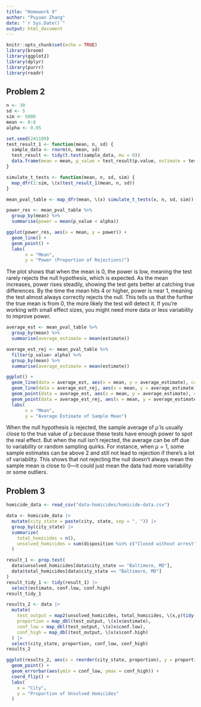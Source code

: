 ```yaml
---
title: "Homework 9"
author: "Puyuan Zhang"
date: "`r Sys.Date()`"
output: html_document
---
```


```r
knitr::opts_chunk$set(echo = TRUE)
library(broom)
library(ggplot2)
library(dplyr)
library(purrr)
library(readr)
```

## Problem 2
```r
n <- 30
sd <- 5
sim <- 5000
mean <- 0:6
alpha <- 0.05

set.seed(241109)
test_result_1 <- function(mean, n, sd) {
  sample_data <- rnorm(n, mean, sd)
  test_result <- tidy(t.test(sample_data, mu = 0))
  data.frame(mean = mean, p_value = test_result$p.value, estimate = test_result$estimate)
}

simulate_t_tests <- function(mean, n, sd, sim) {
  map_dfr(1:sim, \(x)test_result_1(mean, n, sd))
}

mean_pval_table <- map_dfr(mean, \(x) simulate_t_tests(x, n, sd, sim))
```
```r
power_res <- mean_pval_table %>%
  group_by(mean) %>%
  summarise(power = mean(p_value < alpha))
```
```r
ggplot(power_res, aes(x = mean, y = power)) +
  geom_line() +
  geom_point() +
  labs(
       x = "Mean",
       y = "Power (Proportion of Rejections)")
```

The plot shows that when the mean is 0, the power is low, meaning the test rarely rejects the null hypothesis, which is expected. As the mean increases, power rises steadily, showing the test gets better at catching true differences. By the time the mean hits 4 or higher, power is near 1, meaning the test almost always correctly rejects the null. This tells us that the further the true mean is from 0, the more likely the test will detect it. If you're working with small effect sizes, you might need more data or less variability to improve power.

```r
average_est <- mean_pval_table %>%
  group_by(mean) %>%
  summarise(average_estimate = mean(estimate))
```

```r
average_est_rej <- mean_pval_table %>%
  filter(p_value< alpha) %>%
  group_by(mean) %>%
  summarise(average_estimate = mean(estimate))
```

```r
ggplot() +
  geom_line(data = average_est, aes(x = mean, y = average_estimate), color = "blue") +
  geom_line(data = average_est_rej, aes(x = mean, y = average_estimate), color = "red", linetype = "dashed") +
  geom_point(data = average_est, aes(x = mean, y = average_estimate), color = "blue") +
  geom_point(data = average_est_rej, aes(x = mean, y = average_estimate), color = "red") +
  labs(
       x = "Mean",
       y = "Average Estimate of Sample Mean")
```

When the null hypothesis is rejected, the sample average of $\hat{\mu}$ is usually close to the true value of $\mu$ because these tests have enough power to spot the real effect. But when the null isn’t rejected, the average can be off due to variability or random sampling quirks. For instance, when $\mu= 1$, some sample estimates can be above 2 and still not lead to rejection if there’s a lot of variability. This shows that not rejecting the null doesn’t always mean the sample mean is close to 0—it could just mean the data had more variability or some outliers.

## Problem 3
```r
homicide_data <- read_csv("data-homicides/homicide-data.csv")
```
```r
data <- homicide_data |>
  mutate(city_state = paste(city, state, sep = ", ")) |>
  group_by(city_state) |>
  summarize(
    total_homicides = n(),
    unsolved_homicides = sum(disposition %in% c("Closed without arrest", "Open/No arrest"))
  )
```
```r
result_1 <- prop.test(
  data$unsolved_homicides[data$city_state == "Baltimore, MD"],
  data$total_homicides[data$city_state == "Baltimore, MD"]
)
result_tidy_1 <- tidy(result_1) |>
  select(estimate, conf.low, conf.high)
result_tidy_1
```
```r
results_2 <- data |>
  mutate(
    test_output = map2(unsolved_homicides, total_homicides, \(x,y)tidy(prop.test(x, y))),
    proportion = map_dbl(test_output, \(x)x$estimate),
    conf_low = map_dbl(test_output, \(x)x$conf.low),
    conf_high = map_dbl(test_output, \(x)x$conf.high)
  ) |>
  select(city_state, proportion, conf_low, conf_high)
results_2
```
```r
ggplot(results_2, aes(x = reorder(city_state, proportion), y = proportion)) +
  geom_point() +
  geom_errorbar(aes(ymin = conf_low, ymax = conf_high)) +
  coord_flip() +
  labs(
    x = "City",
    y = "Proportion of Unsolved Homicides"
  )
```








